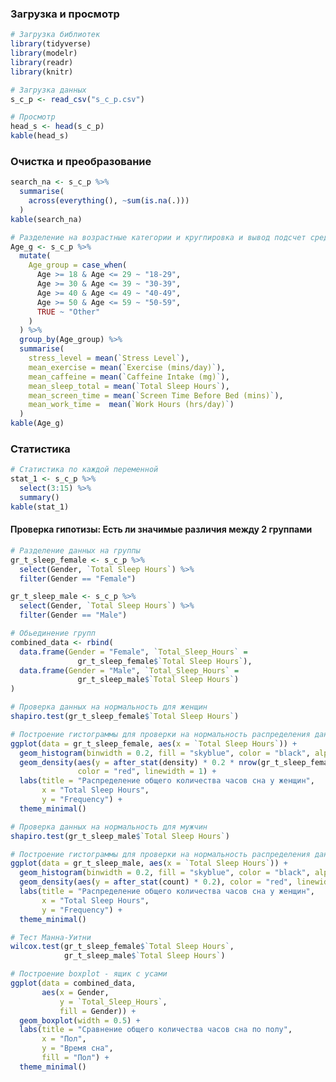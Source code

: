 ### Загрузка и просмотр
```{r, include = TRUE, echo = TRUE}

# Загрузка библиотек
library(tidyverse)
library(modelr)
library(readr)
library(knitr)

# Загрузка данных
s_c_p <- read_csv("s_c_p.csv")

# Просмотр
head_s <- head(s_c_p) 
kable(head_s)

```
### Очистка и преобразование


```{r, include = TRUE, echo = TRUE}
search_na <- s_c_p %>% 
  summarise(
    across(everything(), ~sum(is.na(.)))
  ) 
kable(search_na)

# Разделение на возрастные категории и кругпировка и вывод подсчет средних показателей
Age_g <- s_c_p %>%  
  mutate(
    Age_group = case_when(
      Age >= 18 & Age <= 29 ~ "18-29",
      Age >= 30 & Age <= 39 ~ "30-39",
      Age >= 40 & Age <= 49 ~ "40-49",
      Age >= 50 & Age <= 59 ~ "50-59",
      TRUE ~ "Other"  
    )
  ) %>% 
  group_by(Age_group) %>%  
  summarise(
    stress_level = mean(`Stress Level`),  
    mean_exercise = mean(`Exercise (mins/day)`),
    mean_caffeine = mean(`Caffeine Intake (mg)`),
    mean_sleep_total = mean(`Total Sleep Hours`),
    mean_screen_time = mean(`Screen Time Before Bed (mins)`),
    mean_work_time =  mean(`Work Hours (hrs/day)`)
  ) 
kable(Age_g)
```
### Статистика


```{r, include = TRUE, echo = TRUE}
# Статистика по каждой переменной
stat_1 <- s_c_p %>%
  select(3:15) %>% 
  summary()
kable(stat_1)
```
#### Проверка гипотизы: Есть ли значимые различия между 2 группами

```{r, include = TRUE, echo = TRUE}

# Разделение данных на группы
gr_t_sleep_female <- s_c_p %>% 
  select(Gender, `Total Sleep Hours`) %>% 
  filter(Gender == "Female") 

gr_t_sleep_male <- s_c_p %>% 
  select(Gender, `Total Sleep Hours`) %>% 
  filter(Gender == "Male") 

# Обьединение групп
combined_data <- rbind(
  data.frame(Gender = "Female", `Total_Sleep_Hours` = 
               gr_t_sleep_female$`Total Sleep Hours`),
  data.frame(Gender = "Male", `Total_Sleep_Hours` =
               gr_t_sleep_male$`Total Sleep Hours`)
)

# Проверка данных на нормальность для женщин
shapiro.test(gr_t_sleep_female$`Total Sleep Hours`)

# Построение гистограммы для проверки на нормальность распределения данных
ggplot(data = gr_t_sleep_female, aes(x = `Total Sleep Hours`)) +
  geom_histogram(binwidth = 0.2, fill = "skyblue", color = "black", alpha = 0.7) +
  geom_density(aes(y = after_stat(density) * 0.2 * nrow(gr_t_sleep_female)), 
               color = "red", linewidth = 1) +
  labs(title = "Распределение общего количества часов сна у женщин",
       x = "Total Sleep Hours",
       y = "Frequency") +
  theme_minimal()

# Проверка данных на нормальность для мужчин
shapiro.test(gr_t_sleep_male$`Total Sleep Hours`)

# Построение гистограммы для проверки на нормальность распределения данных
ggplot(data = gr_t_sleep_male, aes(x = `Total Sleep Hours`)) +
  geom_histogram(binwidth = 0.2, fill = "skyblue", color = "black", alpha = 0.7) +
  geom_density(aes(y = after_stat(count) * 0.2), color = "red", linewidth = 1) +
  labs(title = "Распределение общего количества часов сна у женщин",
       x = "Total Sleep Hours",
       y = "Frequency") +
  theme_minimal()

# Тест Манна-Уитни
wilcox.test(gr_t_sleep_female$`Total Sleep Hours`,
            gr_t_sleep_male$`Total Sleep Hours`)

# Построение boxplot - ящик с усами
ggplot(data = combined_data, 
       aes(x = Gender, 
           y = `Total_Sleep_Hours`,
           fill = Gender)) +
  geom_boxplot(width = 0.5) +
  labs(title = "Сравнение общего количества часов сна по полу",
       x = "Пол",
       y = "Время сна",
       fill = "Пол") +
  theme_minimal()
```

